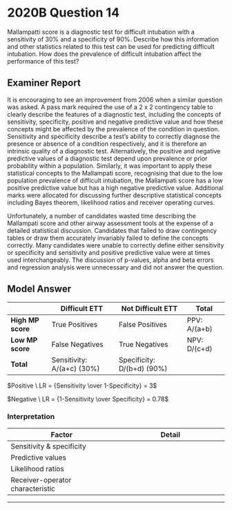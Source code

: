 # 2020B Question 14 

Mallampatti score is a diagnostic test for difficult intubation with a sensitivity of 30% and a specificity of 90%. Describe how this information and other statistics related to this test can be used for predicting difficult intubation. How does the prevalence of difficult intubation affect the performance of this test?


## Examiner Report

It is encouraging to see an improvement from 2006 when a similar question was asked. A pass mark required the use of a 2 x 2 contingency table to clearly describe the features of a diagnostic test, including the concepts of sensitivity, specificity, positive and negative predictive value and how these concepts might be affected by the prevalence of the condition in question. Sensitivity and specificity describe a test’s ability to correctly diagnose the presence or absence of a condition respectively, and it is therefore an intrinsic quality of a diagnostic test. Alternatively, the positive and negative predictive values of a diagnostic test depend upon prevalence or prior probability within a population. Similarly, it was important to apply these statistical concepts to the Mallampati score, recognising that due to the low population prevalence of difficult intubation, the Mallampati score has a low positive predictive value but has a high negative predictive value. Additional marks were allocated for discussing further descriptive statistical concepts including Bayes theorem, likelihood ratios and receiver operating curves.


Unfortunately, a number of candidates wasted time describing the Mallampati score and other airway assessment tools at the expense of a detailed statistical discussion. Candidates that failed to draw contingency tables or draw them accurately invariably failed to define the concepts correctly. Many candidates were unable to correctly define either sensitivity or specificity and sensitivity and positive predictive value were at times used interchangeably. The discussion of p-values, alpha and beta errors and regression analysis were unnecessary and did not answer the question.

## Model Answer


|  | Difficult ETT | Not Difficult ETT |Total||
| -- | -- | -- |-- |
| **High MP score** | True Positives | False Positives|PPV: A/(a+b)|
| **Low MP score** | False Negatives| True Negatives |NPV: D/(c+d)|
|**Total**|Sensitivity: A/(a+c) (30%)|Specificity: D/(b+d) (90%)||


$Positive \ LR = {Sensitivity \over 1-Specificity} = 3$

$Negative \ LR = {1-Sensitivity \over Specificity} = 0.78$

### Interpretation


|Factor|Detail|
| -- | -- |
|Sensitivity & specificity|<p>- Will pick up 30% of those with difficult ETT</p><p>- Will rule out 90% of those without difficult ETT</p><p>→ Unhelpful at identifying difficult intubation</p>|
|Predictive values|<p>- PPV and NPV ∝ prevalence</p><p>- Prevalence of difficult intubation is low</p><p>→ Low PPV for difficult intubation in all-comers</p>|
|Likelihood ratios|<p>- +LR 3: Slight ↑ post-test probability of difficult intubation if high grade MP score</p><p>- -LR is ≤1: Slight ↓ post-test probability of difficult intubation if low grade MP score</p><p>- % Change in probability is unaffected by prevalence of difficult intubation</p><p>→ Low utility in assisting prediction of difficult intubation</p>|
|Receiver-operator characteristic|<p>- Relationship between sensitivity, specificity, test quality</p><p>- ↑ AUC associated with high utility</p><p><img src="resources/roc.svg"></p>|


--- 

